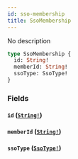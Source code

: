 ```yaml
---
id: sso-membership
title: SsoMembership
---
```


No description

```graphql
type SsoMembership {
  id: String!
  memberId: String!
  ssoType: SsoType!
}
```

### Fields

#### `id` ([`String!`](/graphql/scalars/string))

#### `memberId` ([`String!`](/graphql/scalars/string))

#### `ssoType` ([`SsoType!`](/graphql/enums/sso-type))
